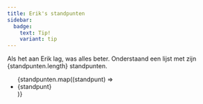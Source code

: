 ```yaml
---
title: Erik's standpunten
sidebar:
  badge:
    text: Tip!
    variant: tip
---
```


Als het aan Erik lag, was alles beter. Onderstaand een lijst met zijn {standpunten.length} standpunten.

<ul>
{standpunten.map((standpunt) => <li>{standpunt}</li> )}
</ul>

